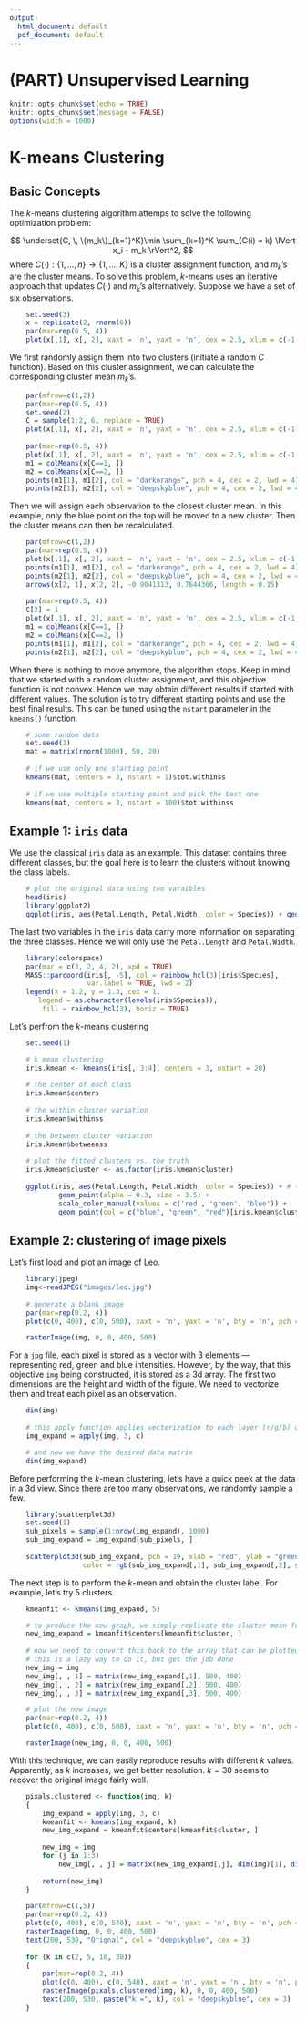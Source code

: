 ```yaml
---
output:
  html_document: default
  pdf_document: default
---
```


# (PART) Unsupervised Learning {-}

```r
knitr::opts_chunk$set(echo = TRUE)
knitr::opts_chunk$set(message = FALSE)
options(width = 1000)
```

# K-means Clustering

## Basic Concepts

The $k$-means clustering algorithm attemps to solve the following optimization problem: 

$$ \underset{C, \, \{m_k\}_{k=1}^K}\min \sum_{k=1}^K \sum_{C(i) = k} \lVert x_i - m_k \rVert^2, $$
where $C(\cdot): \{1, \ldots, n\} \rightarrow \{1, \ldots, K\}$ is a cluster assignment function, and $m_k$'s are the cluster means. To solve this problem, $k$-means uses an iterative approach that updates $C(\cdot)$ and $m_k$'s alternatively. Suppose we have a set of six observations. 

```r
    set.seed(3)
    x = replicate(2, rnorm(6))
    par(mar=rep(0.5, 4))
    plot(x[,1], x[, 2], xaxt = 'n', yaxt = 'n', cex = 2.5, xlim = c(-1.35, 0.45), ylim = c(-1.51, 1.61), pch = 19)
```

We first randomly assign them into two clusters (initiate a random $C$ function). Based on this cluster assignment, we can calculate the corresponding cluster mean $m_k$'s.


```r
    par(mfrow=c(1,2))
    par(mar=rep(0.5, 4))
    set.seed(2)
    C = sample(1:2, 6, replace = TRUE)
    plot(x[,1], x[, 2], xaxt = 'n', yaxt = 'n', cex = 2.5, xlim = c(-1.35, 0.45), ylim = c(-1.51, 1.61), pch = 19, col = c("darkorange", "deepskyblue")[C])
    
    par(mar=rep(0.5, 4))
    plot(x[,1], x[, 2], xaxt = 'n', yaxt = 'n', cex = 2.5, xlim = c(-1.35, 0.45), ylim = c(-1.51, 1.61), pch = 19, col = c("darkorange", "deepskyblue")[C])
    m1 = colMeans(x[C==1, ])
    m2 = colMeans(x[C==2, ])
    points(m1[1], m1[2], col = "darkorange", pch = 4, cex = 2, lwd = 4)
    points(m2[1], m2[2], col = "deepskyblue", pch = 4, cex = 2, lwd = 4)
```

Then we will assign each observation to the closest cluster mean. In this example, only the blue point on the top will be moved to a new cluster. Then the cluster means can then be recalculated.

```r
    par(mfrow=c(1,2))
    par(mar=rep(0.5, 4))
    plot(x[,1], x[, 2], xaxt = 'n', yaxt = 'n', cex = 2.5, xlim = c(-1.35, 0.45), ylim = c(-1.51, 1.61), pch = 19, col = c("darkorange", "deepskyblue")[C])
    points(m1[1], m1[2], col = "darkorange", pch = 4, cex = 2, lwd = 4)
    points(m2[1], m2[2], col = "deepskyblue", pch = 4, cex = 2, lwd = 4)
    arrows(x[2, 1], x[2, 2], -0.9041313, 0.7644366, length = 0.15)
    
    par(mar=rep(0.5, 4))
    C[2] = 1
    plot(x[,1], x[, 2], xaxt = 'n', yaxt = 'n', cex = 2.5, xlim = c(-1.35, 0.45), ylim = c(-1.51, 1.61), pch = 19, col = c("darkorange", "deepskyblue")[C])
    m1 = colMeans(x[C==1, ])
    m2 = colMeans(x[C==2, ])
    points(m1[1], m1[2], col = "darkorange", pch = 4, cex = 2, lwd = 4)
    points(m2[1], m2[2], col = "deepskyblue", pch = 4, cex = 2, lwd = 4)
```

When there is nothing to move anymore, the algorithm stops. Keep in mind that we started with a random cluster assignment, and this objective function is not convex. Hence we may obtain different results if started with different values. The solution is to try different starting points and use the best final results. This can be tuned using the `nstart` parameter in the `kmeans()` function.

```r
    # some random data
    set.seed(1)
    mat = matrix(rnorm(1000), 50, 20)
    
    # if we use only one starting point
    kmeans(mat, centers = 3, nstart = 1)$tot.withinss
    
    # if we use multiple starting point and pick the best one
    kmeans(mat, centers = 3, nstart = 100)$tot.withinss
```    

## Example 1: `iris` data

We use the classical `iris` data as an example. This dataset contains three different classes, but the goal here is to learn the clusters without knowing the class labels.

```r
    # plot the original data using two varaibles
    head(iris)
    library(ggplot2)
    ggplot(iris, aes(Petal.Length, Petal.Width, color = Species)) + geom_point()
```

The last two variables in the `iris` data carry more information on separating the three classes. Hence we will only use the `Petal.Length` and `Petal.Width`. 

```r
    library(colorspace)
    par(mar = c(3, 2, 4, 2), xpd = TRUE)
    MASS::parcoord(iris[, -5], col = rainbow_hcl(3)[iris$Species], 
                   var.label = TRUE, lwd = 2)
    legend(x = 1.2, y = 1.3, cex = 1,
       legend = as.character(levels(iris$Species)),
        fill = rainbow_hcl(3), horiz = TRUE)
```

Let's perfrom the $k$-means clustering 

```r
    set.seed(1)

    # k mean clustering
    iris.kmean <- kmeans(iris[, 3:4], centers = 3, nstart = 20)
    
    # the center of each class
    iris.kmean$centers
    
    # the within cluster variation 
    iris.kmean$withinss
    
    # the between cluster variation 
    iris.kmean$betweenss
    
    # plot the fitted clusters vs. the truth
    iris.kmean$cluster <- as.factor(iris.kmean$cluster)
    
    ggplot(iris, aes(Petal.Length, Petal.Width, color = Species)) + # true cluster
    		geom_point(alpha = 0.3, size = 3.5) + 
            scale_color_manual(values = c('red', 'green', 'blue')) +
    		geom_point(col = c("blue", "green", "red")[iris.kmean$cluster]) # fitted cluster 
```

## Example 2: clustering of image pixels

Let's first load and plot an image of Leo. 

```r
    library(jpeg)
    img<-readJPEG("images/leo.jpg")
    
    # generate a blank image
    par(mar=rep(0.2, 4))
    plot(c(0, 400), c(0, 500), xaxt = 'n', yaxt = 'n', bty = 'n', pch = '', ylab = '', xlab = '')

    rasterImage(img, 0, 0, 400, 500)
```

For a `jpg` file, each pixel is stored as a vector with 3 elements --- representing red, green and blue intensities. However, by the way, that this objective `img` being constructed, it is stored as a 3d array. The first two dimensions are the height and width of the figure. We need to vectorize them and treat each pixel as an observation. 

```r
    dim(img)
    
    # this apply function applies vecterization to each layer (r/g/b) of the image. 
    img_expand = apply(img, 3, c)

    # and now we have the desired data matrix
    dim(img_expand)
```

Before performing the $k$-mean clustering, let's have a quick peek at the data in a 3d view. Since there are too many observations, we randomly sample a few. 
```r
    library(scatterplot3d)
    set.seed(1)
    sub_pixels = sample(1:nrow(img_expand), 1000)
    sub_img_expand = img_expand[sub_pixels, ]
    
    scatterplot3d(sub_img_expand, pch = 19, xlab = "red", ylab = "green", zlab = "blue", 
                  color = rgb(sub_img_expand[,1], sub_img_expand[,2], sub_img_expand[,3]))
```

The next step is to perform the $k$-mean and obtain the cluster label. For example, let's try 5 clusters. 

```r
    kmeanfit <- kmeans(img_expand, 5)

    # to produce the new graph, we simply replicate the cluster mean for all observations in the same cluster
    new_img_expand = kmeanfit$centers[kmeanfit$cluster, ]
    
    # now we need to convert this back to the array that can be plotted as an image. 
    # this is a lazy way to do it, but get the job done
    new_img = img
    new_img[, , 1] = matrix(new_img_expand[,1], 500, 400)
    new_img[, , 2] = matrix(new_img_expand[,2], 500, 400)
    new_img[, , 3] = matrix(new_img_expand[,3], 500, 400)

    # plot the new image
    par(mar=rep(0.2, 4))
    plot(c(0, 400), c(0, 500), xaxt = 'n', yaxt = 'n', bty = 'n', pch = '', ylab = '', xlab = '')

    rasterImage(new_img, 0, 0, 400, 500)
```

With this technique, we can easily reproduce results with different $k$ values. Apparently, as $k$ increases, we get better resolution. $k = 30$ seems to recover the original image fairly well. 

```r
    pixals.clustered <- function(img, k)
    {
        img_expand = apply(img, 3, c)
        kmeanfit <- kmeans(img_expand, k)
        new_img_expand = kmeanfit$centers[kmeanfit$cluster, ]
        
        new_img = img
        for (j in 1:3)
            new_img[, , j] = matrix(new_img_expand[,j], dim(img)[1], dim(img)[2])
        
        return(new_img)
    }
```

```r
    par(mfrow=c(1,5))
    par(mar=rep(0.2, 4))
    plot(c(0, 400), c(0, 540), xaxt = 'n', yaxt = 'n', bty = 'n', pch = '', ylab = '', xlab = '')
    rasterImage(img, 0, 0, 400, 500)
    text(200, 530, "Orignal", col = "deepskyblue", cex = 3)
    
    for (k in c(2, 5, 10, 30))
    {
        par(mar=rep(0.2, 4))
        plot(c(0, 400), c(0, 540), xaxt = 'n', yaxt = 'n', bty = 'n', pch = '', ylab = '', xlab = '')
        rasterImage(pixals.clustered(img, k), 0, 0, 400, 500)
        text(200, 530, paste("k =", k), col = "deepskyblue", cex = 3)
    }
```
